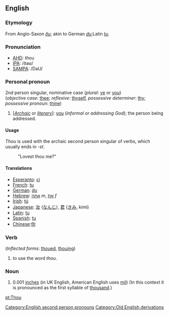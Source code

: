 ==English==
===Etymology===
From Anglo-Saxon ''[[ðu]]''; akin to German ''[[du]]'';Latin ''[[tu]]''.

===Pronunciation===
*[[w:AHD|AHD]]: <i>th</i>ou
*[[w:IPA|IPA]]: /&eth;a&#650;/
*[[w:SAMPA|SAMPA]]: /DaU/

===Personal pronoun===
2nd person singular, nominative case (''plural'': [[ye]] or [[you]])<br>
(''objective case'': [[thee]]; ''reflexive'': [[thyself]], ''possessive determiner'': [[thy]]; ''possessive pronoun'': [[thine]])
#[''[[Archaic]]'' or ''[[literary]]'']: [[you]] (''informal or addressing God''); the person being addressed.

====Usage====
''Thou'' is used with the archaic second person singular of verbs, which usually ends in ''-st''.
: "Lovest thou me?"

====Translations====
*[[Esperanto]]: [[ci]]
*[[French]]: [[tu]]
*[[German]]: [[du]]
*[[Hebrew]]: [[אתה]] ''m'', [[את]] ''f''
*[[Irish]]: [[tú]]
*[[Japanese]]: [[汝]] ([[なんじ]]), [[君]] ([[きみ]], kimi)
*[[Latin]]: [[tu]]
*[[Spanish]]: [[tu]]
*[[Chinese]]:[[你]]

===Verb===
(''Inflected forms'': [[thoued]], [[thouing]])
#to use the word ''thou''.

===Noun===
# 0.001 [[inch]]es (in UK English, American English uses [[mil]]) (In this context it is pronounced as the first syllable of [[thousand]].)

[[Category:English second person pronouns]]
[[Category:Old English derivations]]

[[pt:Thou]]